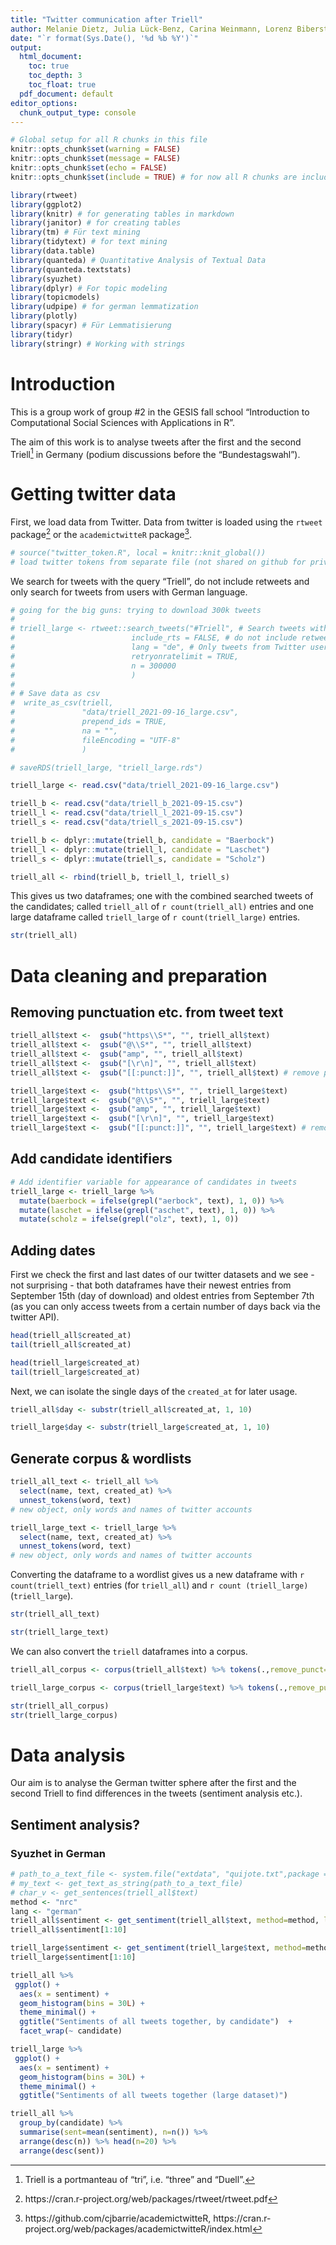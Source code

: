 ```yaml
---
title: "Twitter communication after Triell"
author: Melanie Dietz, Julia Lück-Benz, Carina Weinmann, Lorenz Biberstein
date: "`r format(Sys.Date(), '%d %b %Y')`"
output:
  html_document:
    toc: true
    toc_depth: 3
    toc_float: true
  pdf_document: default
editor_options: 
  chunk_output_type: console
---
```


```r
# Global setup for all R chunks in this file
knitr::opts_chunk$set(warning = FALSE)
knitr::opts_chunk$set(message = FALSE)
knitr::opts_chunk$set(echo = FALSE)
knitr::opts_chunk$set(include = TRUE) # for now all R chunks are included, can be taken out here later
```

```r
library(rtweet)
library(ggplot2)
library(knitr) # for generating tables in markdown
library(janitor) # for creating tables
library(tm) # Für text mining
library(tidytext) # for text mining
library(data.table)
library(quanteda) # Quantitative Analysis of Textual Data 
library(quanteda.textstats)
library(syuzhet)
library(dplyr) # For topic modeling
library(topicmodels)
library(udpipe) # for german lemmatization
library(plotly)
library(spacyr) # Für Lemmatisierung
library(tidyr)
library(stringr) # Working with strings
```


# Introduction

This is a group work of group #2 in the GESIS fall school "Introduction to Computational Social Sciences with Applications in R". 

The aim of this work is to analyse tweets after the first and the second Triell^[Triell is a portmanteau of "tri", i.e. "three" and "Duell".] in Germany (podium discussions before the "Bundestagswahl").

# Getting twitter data

First, we load data from Twitter. Data from twitter is loaded using the `rtweet` package^[https://cran.r-project.org/web/packages/rtweet/rtweet.pdf] or the `academictwitteR` package^[https://github.com/cjbarrie/academictwitteR, https://cran.r-project.org/web/packages/academictwitteR/index.html]. 

```r
# source("twitter_token.R", local = knitr::knit_global())
# load twitter tokens from separate file (not shared on github for privacy reasons)
```

We search for tweets with the query "Triell", do not include retweets and only search for tweets from users with German language.

```r
# going for the big guns: trying to download 300k tweets
# 
# triell_large <- rtweet::search_tweets("#Triell", # Search tweets with search phrase "Triell"
#                          include_rts = FALSE, # do not include retweets
#                          lang = "de", # Only tweets from Twitter users with German language
#                          retryonratelimit = TRUE,
#                          n = 300000
#                          )
# 
# # Save data as csv
#  write_as_csv(triell,
#               "data/triell_2021-09-16_large.csv",
#               prepend_ids = TRUE,
#               na = "",
#               fileEncoding = "UTF-8"
#               )

# saveRDS(triell_large, "triell_large.rds")
```

```r
triell_large <- read.csv("data/triell_2021-09-16_large.csv")

triell_b <- read.csv("data/triell_b_2021-09-15.csv")
triell_l <- read.csv("data/triell_l_2021-09-15.csv")
triell_s <- read.csv("data/triell_s_2021-09-15.csv")
```


```r
triell_b <- dplyr::mutate(triell_b, candidate = "Baerbock")
triell_l <- dplyr::mutate(triell_l, candidate = "Laschet")
triell_s <- dplyr::mutate(triell_s, candidate = "Scholz")

triell_all <- rbind(triell_b, triell_l, triell_s)
```

This gives us two dataframes; one with the combined searched tweets of the candidates; called `triell_all` of `r count(triell_all)` entries and one large dataframe called `triell_large` of `r count(triell_large)` entries.

```r
str(triell_all)
```

# Data cleaning and preparation

## Removing punctuation etc. from tweet text

```r
triell_all$text <-  gsub("https\\S*", "", triell_all$text)
triell_all$text <-  gsub("@\\S*", "", triell_all$text) 
triell_all$text <-  gsub("amp", "", triell_all$text) 
triell_all$text <-  gsub("[\r\n]", "", triell_all$text)
triell_all$text <-  gsub("[[:punct:]]", "", triell_all$text) # remove punctuation

triell_large$text <-  gsub("https\\S*", "", triell_large$text)
triell_large$text <-  gsub("@\\S*", "", triell_large$text) 
triell_large$text <-  gsub("amp", "", triell_large$text) 
triell_large$text <-  gsub("[\r\n]", "", triell_large$text)
triell_large$text <-  gsub("[[:punct:]]", "", triell_large$text) # remove punctuation
```

## Add candidate identifiers

```r
# Add identifier variable for appearance of candidates in tweets
triell_large <- triell_large %>%
  mutate(baerbock = ifelse(grepl("aerbock", text), 1, 0)) %>%
  mutate(laschet = ifelse(grepl("aschet", text), 1, 0)) %>%
  mutate(scholz = ifelse(grepl("olz", text), 1, 0))
```

## Adding dates

First we check the first and last dates of our twitter datasets and we see - not surprising - that both dataframes have their newest entries from September 15th (day of download) and oldest entries from September 7th (as you can only access tweets from a certain number of days back via the twitter API).

```r
head(triell_all$created_at)
tail(triell_all$created_at)

head(triell_large$created_at)
tail(triell_large$created_at)
```

Next, we can isolate the single days of the `created_at` for later usage.

```r
triell_all$day <- substr(triell_all$created_at, 1, 10)

triell_large$day <- substr(triell_large$created_at, 1, 10)
```

## Generate corpus & wordlists

```r
triell_all_text <- triell_all %>%
  select(name, text, created_at) %>%
  unnest_tokens(word, text)
# new object, only words and names of twitter accounts

triell_large_text <- triell_large %>%
  select(name, text, created_at) %>%
  unnest_tokens(word, text)
# new object, only words and names of twitter accounts
```

Converting the dataframe to a wordlist gives us a new dataframe with `r count(triell_text)` entries (for `triell_all`) and `r count (triell_large)` (`triell_large`).

```r
str(triell_all_text)

str(triell_large_text)
```

We can also convert the `triell` dataframes into a corpus.

```r
triell_all_corpus <- corpus(triell_all$text) %>% tokens(.,remove_punct=TRUE,remove_numbers=TRUE,remove_symbols = TRUE) %>% tokens_tolower() %>% tokens_replace(lemma_data$inflected_form, lemma_data$lemma, valuetype = "fixed")

triell_large_corpus <- corpus(triell_large$text) %>% tokens(.,remove_punct=TRUE,remove_numbers=TRUE,remove_symbols = TRUE) %>% tokens_tolower() %>% tokens_replace(lemma_data$inflected_form, lemma_data$lemma, valuetype = "fixed")
```

```r
str(triell_all_corpus)
str(triell_large_corpus)
```

# Data analysis

Our aim is to analyse the German twitter sphere after the first and the second Triell to find differences in the tweets (sentiment analysis etc.).

## Sentiment analysis?

### Syuzhet in German

```r
# path_to_a_text_file <- system.file("extdata", "quijote.txt",package = "syuzhet")
# my_text <- get_text_as_string(path_to_a_text_file)
# char_v <- get_sentences(triell_all$text)
method <- "nrc"
lang <- "german"
triell_all$sentiment <- get_sentiment(triell_all$text, method=method, language=lang)
triell_all$sentiment[1:10]

triell_large$sentiment <- get_sentiment(triell_large$text, method=method, language=lang)
triell_large$sentiment[1:10]
```

```r
triell_all %>%
 ggplot() +
  aes(x = sentiment) +
  geom_histogram(bins = 30L) +
  theme_minimal() +
  ggtitle("Sentiments of all tweets together, by candidate")  +
  facet_wrap(~ candidate)

triell_large %>%
 ggplot() +
  aes(x = sentiment) +
  geom_histogram(bins = 30L) +
  theme_minimal() +
  ggtitle("Sentiments of all tweets together (large dataset)")
```


```r
triell_all %>% 
  group_by(candidate) %>% 
  summarise(sent=mean(sentiment), n=n()) %>% 
  arrange(desc(n)) %>% head(n=20) %>% 
  arrange(desc(sent))
```


